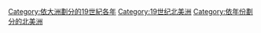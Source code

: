 [[Category:依大洲劃分的19世紀各年|Category:依大洲劃分的19世紀各年]]
[[Category:19世纪北美洲|Category:19世纪北美洲]]
[[Category:依年份劃分的北美洲|Category:依年份劃分的北美洲]]